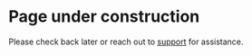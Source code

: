 # Page under construction 

Please check back later or reach out to [support](mailto:support@asecurecloud.com) for assistance.
